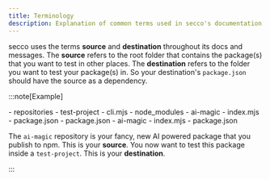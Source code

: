 ```yaml
---
title: Terminology
description: Explanation of common terms used in secco's documentation
---
```



secco uses the terms **source** and **destination** throughout its docs and messages. The **source** refers to the root folder that contains the package(s) that you want to test in other places. The **destination** refers to the folder you want to test your package(s) in. So your destination's `package.json` should have the source as a dependency.

:::note[Example]

<FileTree>
- repositories
  - test-project
    - cli.mjs
    - node_modules
      - ai-magic
        - index.mjs
        - package.json
    - package.json
  - ai-magic
    - index.mjs
    - package.json
</FileTree>

The `ai-magic` repository is your fancy, new AI powered package that you publish to npm. This is your **source**. You now want to test this package inside a `test-project`. This is your **destination**.

:::
